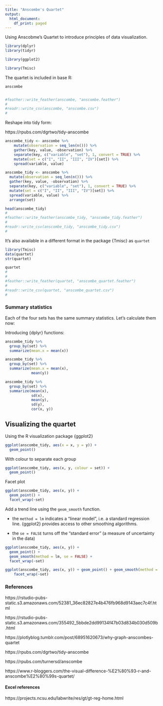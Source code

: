 ```yaml
---
title: "Anscombe's Quartet"
output:
  html_document:
    df_print: paged
---
```


Using Anscobme's Quartet to introduce principles of data visualization.

```r

library(dplyr)
library(tidyr)

library(ggplot2)

library(Tmisc)


```



The quartet is included in base R:

```r

anscombe


#feather::write_feather(anscombe, "anscombe.feather")
#
#readr::write_csv(anscombe, "anscombe.csv")
#

```


Reshape into tidy form:

https://rpubs.com/dgrtwo/tidy-anscombe

```r

anscombe_tidy <- anscombe %>%
    mutate(observation = seq_len(n())) %>%
    gather(key, value, -observation) %>%
    separate(key, c("variable", "set"), 1, convert = TRUE) %>%
    mutate(set = c("I", "II", "III", "IV")[set]) %>%
    spread(variable, value)

anscombe_tidy <- anscombe %>%
  mutate(observation = seq_len(n())) %>%
  gather(key, value, -observation) %>%
  separate(key, c("variable", "set"), 1, convert = TRUE) %>%
  mutate(set = c("I", "II", "III", "IV")[set]) %>%
  spread(variable, value) %>%
  arrange(set)

head(anscombe_tidy)
#
#feather::write_feather(anscombe_tidy, "anscombe_tidy.feather")
#
#readr::write_csv(anscombe_tidy, "anscombe_tidy.csv")
#

```


It's also available in a different format in the package {Tmisc} as `quartet`

```r

library(Tmisc)
data(quartet)
str(quartet)

quartet
#
#
#feather::write_feather(quartet, "anscombe_quartet.feather")
#
#readr::write_csv(quartet, "anscombe_quartet.csv")
#

```


### Summary statistics

Each of the four sets has the same summary statistics. Let's calculate them now:

Introducing {dplyr} functions:


```r

anscombe_tidy %>%
  group_by(set) %>%
  summarize(mean.x = mean(x))

```

```r

anscombe_tidy %>%
  group_by(set) %>%
  summarize(mean.x = mean(x),
            mean(y))

```



```r

anscombe_tidy %>% 
  group_by(set) %>% 
  summarize(mean(x), 
            sd(x), 
            mean(y), 
            sd(y), 
            cor(x, y))

```


## Visualizing the quartet

Using the R visualization package {ggplot2}


```r

ggplot(anscombe_tidy, aes(x = x, y = y)) + 
  geom_point() 


```

With colour to separate each group

```r

ggplot(anscombe_tidy, aes(x, y, colour = set)) + 
  geom_point()


```


Facet plot

```r

ggplot(anscombe_tidy, aes(x, y)) + 
  geom_point() + 
  facet_wrap(~set)

```


Add a trend line using the `geom_smooth` function.

* the `method = lm` indicates a "linear model", i.e. a standard regression line. {ggplot2} provides access to other smoothing algorithms.

* the `se = FALSE` turns off the "standard error" (a measure of uncertainty in the data)

```r

ggplot(anscombe_tidy, aes(x, y)) + 
  geom_point() + 
  geom_smooth(method = lm, se = FALSE) +
  facet_wrap(~set)

```




```r

ggplot(anscombe_tidy, aes(x, y)) + geom_point() + geom_smooth(method = lm, se = FALSE) + 
    facet_wrap(~set)

```


### References

https://rstudio-pubs-static.s3.amazonaws.com/52381_36ec82827e4b476fb968d9143aec7c4f.html 

https://rstudio-pubs-static.s3.amazonaws.com/355492_5bbde2dd99134f47b03d834b030d509b.html

https://plotlyblog.tumblr.com/post/68951620673/why-graph-anscombes-quartet 

https://rpubs.com/dgrtwo/tidy-anscombe

https://rpubs.com/turnersd/anscombe

https://www.r-bloggers.com/the-visual-difference-%E2%80%93-r-and-anscombe%E2%80%99s-quartet/


#### Excel references

https://projects.ncsu.edu/labwrite/res/gt/gt-reg-home.html


